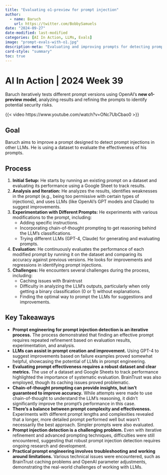 ```yaml
---
title: "Evaluating o1-preview for prompt injection"
author:
  - name: Baruch
    url: https://twitter.com/BobbySamuels
date: "2024-09-27"
date-modified: last-modified
categories: [AI In Action, LLMs, Evals]
image: "prompt-evals-with-o1.jpg"
description-meta: "Evaluating and improving prompts for detecting prompt injections in large language models, using iterative testing and analysis with OAI's new model o1-preview."
card-style: "summary"
toc: true
---
```


# AI In Action | 2024 Week 39

Baruch iteratively tests different prompt versions using OpenAI's **new o1-preview model**, analyzing results and refining the prompts to identify potential security risks.

{{< video https://www.youtube.com/watch?v=ONc7UbCbao0 >}}

## Goal

Baruch aims to improve a prompt designed to detect prompt injections in other LLMs. He is using a dataset to evaluate the effectiveness of his prompts.

## Process

1. **Initial Setup:** He starts by running an existing prompt on a dataset and evaluating its performance using a Google Sheet to track results.
2. **Analysis and Iteration:** He analyzes the results, identifies weaknesses in the prompt (e.g., being too permissive with certain types of injections), and uses LLMs (like OpenAI's GPT models and Claude) to suggest improvements. 
3. **Experimentation with Different Prompts:** He experiments with various modifications to the prompt, including:
    - Adding specific instructions.
    - Incorporating chain-of-thought prompting to get reasoning behind the LLM's classifications.
    - Trying different LLMs (GPT-4, Claude) for generating and evaluating prompts.
4. **Evaluation:** He continuously evaluates the performance of each modified prompt by running it on the dataset and comparing its accuracy against previous versions. He looks for improvements and regressions in identifying prompt injections.
5. **Challenges:** He encounters several challenges during the process, including:
    - Caching issues with Braintrust
    - Difficulty in analyzing the LLM's outputs, particularly when only getting a binary classification (0 or 1) without explanations.
    - Finding the optimal way to prompt the LLMs for suggestions and improvements.

## Key Takeaways
* **Prompt engineering for prompt injection detection is an iterative process.** The process demonstrated that finding an effective prompt requires repeated refinement based on evaluation results, experimentation, and analysis.
* **LLMs can assist in prompt creation and improvement.** Using GPT-4 to suggest improvements based on failure examples proved somewhat helpful, showcasing the potential of LLMs in prompt engineering.
* **Evaluating prompt effectiveness requires a robust dataset and clear metrics.** The use of a dataset and Google Sheets to track performance highlighted the importance of systematic evaluation. BrainTrust was also employed, though its caching issues proved problematic.
* **Chain-of-thought prompting can provide insights, but isn't guaranteed to improve accuracy.** While attempts were made to use chain-of-thought to understand the LLM's reasoning, it didn't significantly improve the prompt's performance in this case.
* **There's a balance between prompt complexity and effectiveness.** Experiments with different prompt lengths and complexities revealed that a longer, more detailed prompt performed well but wasn't necessarily the best approach. Simpler prompts were also evaluated.
* **Prompt injection detection is a challenging problem.** Even with iterative refinement and advanced prompting techniques, difficulties were still encountered, suggesting that robust prompt injection detection requires ongoing research and development.
* **Practical prompt engineering involves troubleshooting and working around limitations.** Various technical issues were encountered, such as BrainTrust caching problems and OpenAI parameter adjustments, demonstrating the real-world challenges of working with LLMs.


